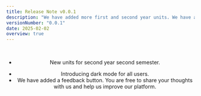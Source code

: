 ```yaml
---
title: Release Note v0.0.1
description: "We have added more first and second year units. We have also update some units."
versionNumber: "0.0.1"
date: 2025-02-02
overview: true
---
```


<Header heading="The Birth of Egg" hrefToDetails={`/detailed-releasenotes/${frontmatter.versionNumber}`} />

<br />

<BadgeContainer text="Updated Content" variant="success" size="medium">

  - New units for second year second semester.

</BadgeContainer>

<BadgeContainer text="Features Added" variant="tip" size="medium">

  - Introducing dark mode for all users.
  - We have added a feedback button. You are free to share your thoughts with us
  and help us improve our platform.

</BadgeContainer>
